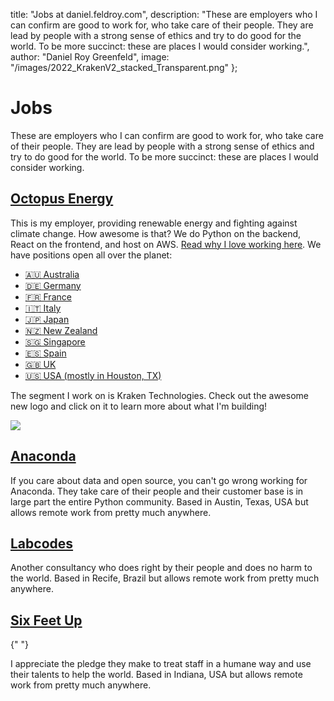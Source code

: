 
  title: "Jobs at daniel.feldroy.com",
  description:
    "These are employers who I can confirm are good to work for, who take care of their people. They are lead by people with a strong sense of ethics and try to do good for the world. To be more succinct: these are places I would consider working.",
  author: "Daniel Roy Greenfeld",
  image: "/images/2022_KrakenV2_stacked_Transparent.png"
};

# Jobs

These are employers who I can confirm are good to work for, who take care of their people. They are lead by people with a strong sense of ethics and try to do good for the world. To be more succinct: these are places I would consider working.

<h2 id="#octopus-energy">
  <a href="https://octopusenergy.com/careers">Octopus Energy</a>
</h2>

This is my employer, providing renewable energy and fighting against climate change. How awesome is that? We do Python on the backend, React on the frontend, and host on AWS. [Read why I love working here](/posts/whats-the-best-thing-about-working-for-octopus-energy-part-1). We have positions open all over the planet:

- [🇦🇺 Australia](https://jobs.lever.co/octoenergy?department=Octopus%20Energy%20Australia%20%F0%9F%87%A6%F0%9F%87%BA)
- [🇩🇪 Germany](https://www.octopusenergy.de/karriere)
- [🇫🇷 France](https://jobs.lever.co/octoenergy?location=Paris%2C%20FR)
- [🇮🇹 Italy](https://jobs.lever.co/octoenergy?location=Milan%2C%20IT)
- [🇯🇵 Japan](https://jobs.lever.co/octoenergy?department=Kraken%20Technologies%20Japan%20%2F%20%E5%8B%A4%E5%8B%99%E5%9C%B0%EF%BC%9A%E6%9D%B1%E4%BA%AC%20%20%F0%9F%87%AF%F0%9F%87%B5)
- [🇳🇿 New Zealand](https://jobs.lever.co/octoenergy?department=Octopus%20Energy%20New%20Zealand%20%F0%9F%87%B3%F0%9F%87%BF)
- [🇸🇬 Singapore](https://jobs.lever.co/octoenergy/f513ab58-877b-45a6-8ec6-955ef11eeb61)
- [🇪🇸 Spain](https://jobs.lever.co/octoenergy?department=Octopus%20Energy%20Spain%20%F0%9F%87%AA%F0%9F%87%B8)
- [🇬🇧 UK](https://octopus.energy/kraken-tech-careers/)
- [🇺🇸 USA (mostly in Houston, TX)](https://octopusenergy.com/careers)

The segment I work on is Kraken Technologies. Check out the awesome new logo and click on it to learn more about what I'm building!

[![](/images/2022_KrakenV2_stacked_Transparent.png)](https://octopusenergy.group/kraken-technologies)

<h2 id="anaconda">
  <a href="https://www.anaconda.com/careers">Anaconda</a>
</h2>

If you care about data and open source, you can't go wrong working for Anaconda. They take care of their people and their customer base is in large part the entire Python community. Based in Austin, Texas, USA but allows remote work from pretty much anywhere.

<h2 id="labcodes">
  <a href="https://labcodes.com.br/careers">Labcodes</a>
</h2>

Another consultancy who does right by their people and does no harm to the world. Based in Recife, Brazil but allows remote work from pretty much anywhere.

<h2 id="six-feet-up">
  <a href="https://sixfeetup.com/company/careers">Six Feet Up</a>
</h2>{" "}

I appreciate the pledge they make to treat staff in a humane way and use their talents to help the world. Based in Indiana, USA but allows remote work from pretty much anywhere.


